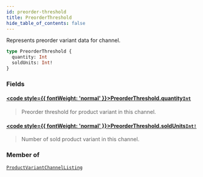 ```yaml
---
id: preorder-threshold
title: PreorderThreshold
hide_table_of_contents: false
---
```








Represents preorder variant data for channel.

```graphql
type PreorderThreshold {
  quantity: Int
  soldUnits: Int!
}
```


### Fields

#### [<code style={{ fontWeight: 'normal' }}>PreorderThreshold.<b>quantity</b></code>](#)<Bullet />[`Int`](../../../developer/api-reference/scalars/int) <Badge class="secondary" text="scalar"/>
> Preorder threshold for product variant in this channel.
> 

#### [<code style={{ fontWeight: 'normal' }}>PreorderThreshold.<b>soldUnits</b></code>](#)<Bullet />[`Int!`](../../../developer/api-reference/scalars/int) <Badge class="secondary" text="non-null"/> <Badge class="secondary" text="scalar"/>
> Number of sold product variant in this channel.
> 



### Member of

[`ProductVariantChannelListing`](../../../developer/api-reference/objects/product-variant-channel-listing)  <Badge class="secondary" text="object"/>



